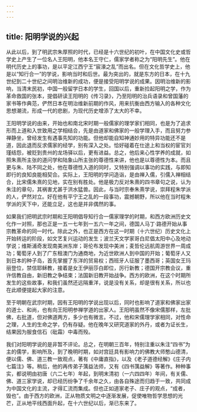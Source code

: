 ```yaml
---
---
---
```

title: 阳明学说的兴起
---




从此以后，到了明武宗朱厚照的时代，已经是十六世纪的初叶，在中国文化史或哲学史上产生了一位名人王阳明，他本名王守仁，儒家学者称之为“阳明先生”。他在明代历史上的事功，是以平定江西宁王“宸濠之乱”而出名。但在文化哲学史上，他是以“知行合一”的学说，影响当时和后世。最为突出的，就是东方的日本，在十九世纪到二十世纪之间明治维新的成功，便是接受阳明学说的成果。因明治维新的影响，当清末民初，中国一般留学日本的学生，回国以后，重新捡起阳明之学，作为革命救国的张本，提倡研读王阳明的《传习录》，乃至阳明的治兵语录和曾国藩的家书等作典范，俨然日本在明治维新前期的作风，用来抗衡由西方输入的各种文化思想潮流，形成一代的悲剧，为现代历史增添了太大的不幸。

王阳明学说的由来，开始也和南北宋时期一般儒家的理学家们相同，也是为了追求形而上道和入世致用之学相结合，先是由道家和佛家的一般学理入手，而且努力参禅静坐，曾经发生有遇事先知的功能。但他却能自知神通妙用的特异功能还不是道，因此退而反求儒家的经学，别有深入之处。恰好碰着在仕途上和当权的宦官刘瑾结怨，被贬到贵州的龙场驿以后，更有进益。总之，他后来心性学养的成就，如照朱熹所主张的道问学和陆象山所主张的尊德性来讲，他也是以尊德性为本。而且更与朱、陆不同之处，他在尊德性入道的同时，又特别强调以事功的实践，与即知即行的良知良能相契合。实际上，王阳明的学问造诣，是由禅入儒，引儒入禅相结合，比宋儒朱熹的见地，实在别有胜处。他是极力反对朱熹的四书章句之说，认为朱注的章句，其祸害尤甚于洪水猛兽。因此，与当时宗奉朱熹学说，崇拜程朱学派的人，俨然对立。好在他有平宁王之乱的一段事功，震撼朝野，所以他在当时程朱学派的天下中，还能立足，这也是并非偶然的事。

如果我们把明武宗时期和王阳明倡导知行合一儒家理学的时期，和西方欧洲历史文化作一对照，那也正是一五一七年到一五六一年之间，德国人马丁·路德开始从事宗教革命的同一时代。除此之外，也正是西方在这一时期（十六世纪）历史文化上开始转运的阶段，如文艺复兴运动的发生；波兰天文学家哥白尼倡太阳中心及地动学说；维斯浦奇发现南美洲东岸；哥伦布发现中美洲；麦哲伦远航周游世界一周成功；葡萄牙人到了广东租澳门为通商地，为近世欧洲人到中国的开始；葡萄牙人又到日本的种子岛，首先掌握了东洋的贸易权；西班牙人征服了墨西哥；英国女王玛丽登位，禁信耶稣教，接着是女王伊丽莎白即位，厉行新教；德国开宗教会议，重许信教自由，新旧教之争结束；法国新旧教开始战争。西方的欧洲，在这个时期所发生的这些故事，和我们虽然还远隔重洋，说是没有关系，却是很有关系，所以也在此顺便提起大家的注意。

至于明朝在武宗时期，因有王阳明的学说出现以后，同时也影响了道家和佛家出家的道士、和尚，也有向王阳明参禅学道的出家人。王阳明虽然不像宋儒那样，左批佛，右批道，但对佛道两方，多少也有微言。不过，他和宋儒理学家相同，对性命之理，人生的生命之学，仍有存疑。他在晚年又研究道家的外丹，或者为证长生，结果因为服食信石（砒霜）中毒而殁。

我们对阳明学说的是非暂不评论。总之，在明朝三百年，特别注重以朱注“四书”为主的儒学，影响所及，到了晚明时期，如对宫廷具有影响力的佛教大师憨山德清，便以儒、佛、道三教一致观点，著有《中庸直指》，以及《老子道德经解》《庄子内七篇注》等。稍后，他的再传弟子蕅益法师，又有《四书蕅益解》等著作。种种事实，都说明由初唐（六二七年）年起，到明末清初（一六四四年）年间，有关儒、佛、道三家学说，却已经历纷争了千余年之久，由各自殊途而归趋于一致，共同成为中国文化的主流，才得汇流而集成。但也正如道家老子、庄子的观点，“成者，毁也”。由于西方的欧洲，正从物质文明之中逐渐发展，促使唯物哲学思想的光芒，正从地平线西面升起，在十六世纪以后，渐已东来了。